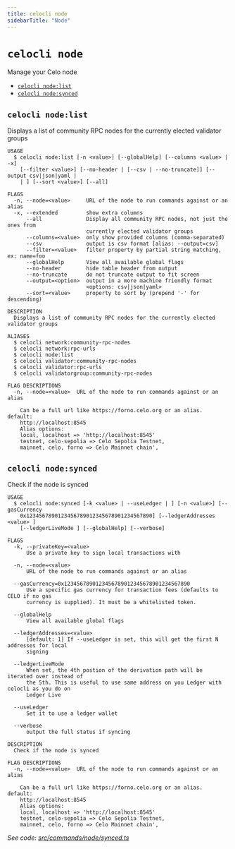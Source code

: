 ```yaml
---
title: celocli node
sidebarTitle: "Node"
---
```


`celocli node`
==============

Manage your Celo node

* [`celocli node:list`](#celocli-nodelist)
* [`celocli node:synced`](#celocli-nodesynced)

## `celocli node:list`

Displays a list of community RPC nodes for the currently elected validator groups

```
USAGE
  $ celocli node:list [-n <value>] [--globalHelp] [--columns <value> | -x]
    [--filter <value>] [--no-header | [--csv | --no-truncate]] [--output csv|json|yaml |
    | ] [--sort <value>] [--all]

FLAGS
  -n, --node=<value>     URL of the node to run commands against or an alias
  -x, --extended         show extra columns
      --all              Display all community RPC nodes, not just the ones from
                         currently elected validator groups
      --columns=<value>  only show provided columns (comma-separated)
      --csv              output is csv format [alias: --output=csv]
      --filter=<value>   filter property by partial string matching, ex: name=foo
      --globalHelp       View all available global flags
      --no-header        hide table header from output
      --no-truncate      do not truncate output to fit screen
      --output=<option>  output in a more machine friendly format
                         <options: csv|json|yaml>
      --sort=<value>     property to sort by (prepend '-' for descending)

DESCRIPTION
  Displays a list of community RPC nodes for the currently elected validator groups

ALIASES
  $ celocli network:community-rpc-nodes
  $ celocli network:rpc-urls
  $ celocli node:list
  $ celocli validator:community-rpc-nodes
  $ celocli validator:rpc-urls
  $ celocli validatorgroup:community-rpc-nodes

FLAG DESCRIPTIONS
  -n, --node=<value>  URL of the node to run commands against or an alias

    Can be a full url like https://forno.celo.org or an alias. default:
    http://localhost:8545
    Alias options:
    local, localhost => 'http://localhost:8545'
    testnet, celo-sepolia => Celo Sepolia Testnet,
    mainnet, celo, forno => Celo Mainnet chain',
```

## `celocli node:synced`

Check if the node is synced

```
USAGE
  $ celocli node:synced [-k <value> | --useLedger | ] [-n <value>] [--gasCurrency
    0x1234567890123456789012345678901234567890] [--ledgerAddresses <value> ]
    [--ledgerLiveMode ] [--globalHelp] [--verbose]

FLAGS
  -k, --privateKey=<value>
      Use a private key to sign local transactions with

  -n, --node=<value>
      URL of the node to run commands against or an alias

  --gasCurrency=0x1234567890123456789012345678901234567890
      Use a specific gas currency for transaction fees (defaults to CELO if no gas
      currency is supplied). It must be a whitelisted token.

  --globalHelp
      View all available global flags

  --ledgerAddresses=<value>
      [default: 1] If --useLedger is set, this will get the first N addresses for local
      signing

  --ledgerLiveMode
      When set, the 4th postion of the derivation path will be iterated over instead of
      the 5th. This is useful to use same address on you Ledger with celocli as you do on
      Ledger Live

  --useLedger
      Set it to use a ledger wallet

  --verbose
      output the full status if syncing

DESCRIPTION
  Check if the node is synced

FLAG DESCRIPTIONS
  -n, --node=<value>  URL of the node to run commands against or an alias

    Can be a full url like https://forno.celo.org or an alias. default:
    http://localhost:8545
    Alias options:
    local, localhost => 'http://localhost:8545'
    testnet, celo-sepolia => Celo Sepolia Testnet,
    mainnet, celo, forno => Celo Mainnet chain',
```

_See code: [src/commands/node/synced.ts](https://github.com/celo-org/developer-tooling/tree/%40celo/celocli%408.0.0/packages/cli/src/commands/node/synced.ts)_
